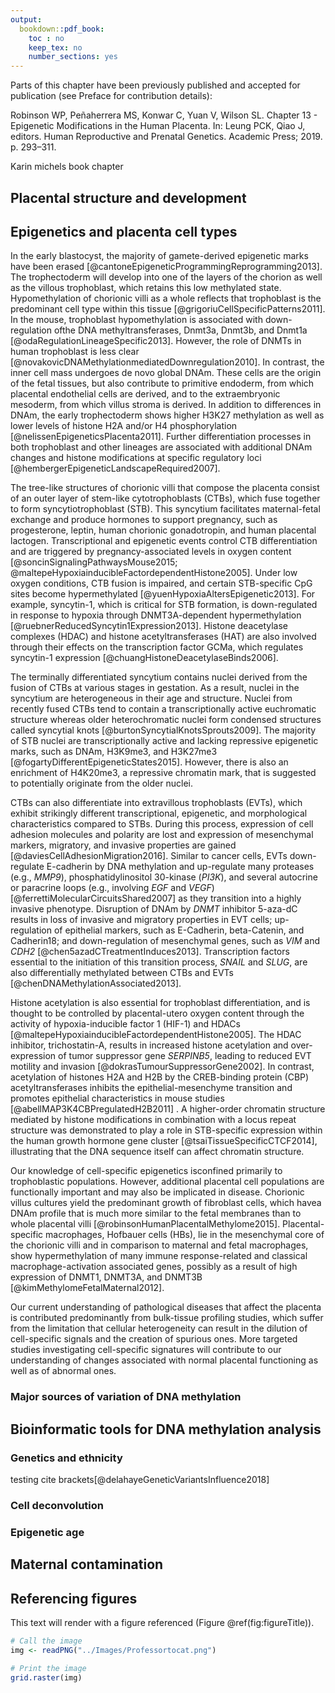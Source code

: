```yaml
---
output:
  bookdown::pdf_book:
    toc : no
    keep_tex: no
    number_sections: yes
---
```


<!-- This section is mandatory! -->

Parts of this chapter have been previously published and accepted for publication (see Preface for contribution details):

Robinson WP, Peñaherrera MS, Konwar C, Yuan V, Wilson SL. Chapter 13 - Epigenetic Modifications in the Human Placenta. In: Leung PCK, Qiao J, editors. Human Reproductive and Prenatal Genetics. Academic Press; 2019. p. 293--311.

Karin michels book chapter

## Placental structure and development

## Epigenetics and placenta cell types

In the early blastocyst, the majority of gamete-derived epigenetic marks have been erased [@cantoneEpigeneticProgrammingReprogramming2013]. The trophectoderm will develop into one of the layers of the chorion as well as the villous trophoblast, which retains this low methylated state. Hypomethylation of chorionic villi as a whole reflects that trophoblast is the predominant cell type within this tissue [@grigoriuCellSpecificPatterns2011]. In the mouse, trophoblast hypomethylation is associated with down-regulation ofthe DNA methyltransferases, Dnmt3a, Dnmt3b, and Dnmt1a [@odaRegulationLineageSpecific2013]. However, the role of DNMTs in human trophoblast is less clear [@novakovicDNAMethylationmediatedDownregulation2010]. In contrast, the inner cell mass undergoes de novo global DNAm. These cells are the origin of the fetal tissues, but also contribute to primitive endoderm, from which placental endothelial cells are derived, and to the extraembryonic mesoderm, from which villus stroma is derived. In addition to differences in DNAm, the early trophectoderm shows higher H3K27 methylation as well as lower levels of histone H2A and/or H4 phosphorylation [@nelissenEpigeneticsPlacenta2011]. Further differentiation processes in both trophoblast and other lineages are associated with additional DNAm changes and histone modifications at specific regulatory loci [@hembergerEpigeneticLandscapeRequired2007].

The tree-like structures of chorionic villi that compose the placenta consist of an outer layer of stem-like cytotrophoblasts (CTBs), which fuse together to form syncytiotrophoblast (STB). This syncytium facilitates maternal-fetal exchange and produce hormones to support pregnancy, such as progesterone, leptin, human chorionic gonadotropin, and human placental lactogen. Transcriptional and epigenetic events control CTB differentiation and are triggered by pregnancy-associated levels in oxygen content [@soncinSignalingPathwaysMouse2015; @maltepeHypoxiainducibleFactordependentHistone2005]. Under low oxygen conditions, CTB fusion is impaired, and certain STB-specific CpG sites become hypermethylated [@yuenHypoxiaAltersEpigenetic2013]. For example, syncytin-1, which is critical for STB formation, is down-regulated in response to hypoxia through DNMT3A-dependent hypermethylation [@ruebnerReducedSyncytin1Expression2013]. Histone deacetylase complexes (HDAC) and histone acetyltransferases (HAT) are also involved through their effects on the transcription factor GCMa, which regulates syncytin-1 expression [@chuangHistoneDeacetylaseBinds2006].

The terminally differentiated syncytium contains nuclei derived from the fusion of CTBs at various stages in gestation. As a result, nuclei in the syncytium are heterogeneous in their age and structure. Nuclei from recently fused CTBs tend to contain a transcriptionally active euchromatic structure whereas older heterochromatic nuclei form condensed structures called syncytial knots [@burtonSyncytialKnotsSprouts2009]. The majority of STB nuclei are transcriptionally active and lacking repressive epigenetic marks, such as DNAm, H3K9me3, and H3K27me3 [@fogartyDifferentEpigeneticStates2015]. However, there is also an enrichment of H4K20me3, a repressive chromatin mark, that is suggested to potentially originate from the older nuclei.

CTBs can also differentiate into extravillous trophoblasts (EVTs), which exhibit strikingly different transcriptional, epigenetic, and morphological characteristics compared to STBs. During this process, expression of cell adhesion molecules and polarity are lost and expression of mesenchymal markers, migratory, and invasive properties are gained [@daviesCellAdhesionMigration2016]. Similar to cancer cells, EVTs down-regulate E-cadherin by DNA methylation and up-regulate many proteases (e.g., *MMP9*), phosphatidylinositol 30-kinase (*PI3K*), and several autocrine or paracrine loops (e.g., involving *EGF* and *VEGF*) [@ferrettiMolecularCircuitsShared2007] as they transition into a highly invasive phenotype. Disruption of DNAm by *DNMT* inhibitor 5-aza-dC results in loss of invasive and migratory properties in EVT cells; up-regulation of epithelial markers, such as E-Cadherin, beta-Catenin, and Cadherin18; and down-regulation of mesenchymal genes, such as *VIM* and *CDH2* [@chen5azadCTreatmentInduces2013]. Transcription factors essential to the initiation of this transition process, *SNAIL* and *SLUG*, are also differentially methylated between CTBs and EVTs [@chenDNAMethylationAssociated2013].

Histone acetylation is also essential for trophoblast differentiation, and is thought to be controlled by placental-utero oxygen content through the activity of hypoxia-inducible factor 1 (HIF-1) and HDACs [@maltepeHypoxiainducibleFactordependentHistone2005]. The HDAC inhibitor, trichostatin-A, results in increased histone acetylation and over-expression of tumor suppressor gene *SERPINB5*, leading to reduced EVT motility and invasion [@dokrasTumourSuppressorGene2002]. In contrast, acetylation of histones H2A and H2B by the CREB-binding protein (CBP) acetyltransferases inhibits the epithelial-mesenchyme transition and promotes epithelial characteristics in mouse studies [@abellMAP3K4CBPregulatedH2B2011] . A higher-order chromatin structure mediated by histone modifications in combination with a locus repeat structure was demonstrated to play a role in STB-specific expression within the human growth hormone gene cluster [@tsaiTissueSpecificCTCF2014], illustrating that the DNA sequence itself can affect chromatin structure.

Our knowledge of cell-specific epigenetics isconfined primarily to trophoblastic populations. However, additional placental cell populations are functionally important and may also be implicated in disease. Chorionic villus cultures yield the predominant growth of fibroblast cells, which havea DNAm profile that is much more similar to the fetal membranes than to whole placental villi [@robinsonHumanPlacentalMethylome2015]. Placental-specific macrophages, Hofbauer cells (HBs), lie in the mesenchymal core of the chorionic villi and in comparison to maternal and fetal macrophages, show hypermethylation of many immune response-related and classical macrophage-activation associated genes, possibly as a result of high expression of DNMT1, DNMT3A, and DNMT3B [@kimMethylomeFetalMaternal2012].

Our current understanding of pathological diseases that affect the placenta is contributed predominantly from bulk-tissue profiling studies, which suffer from the limitation that cellular heterogeneity can result in the dilution of cell-specific signals and the creation of spurious ones. More targeted studies investigating cell-specific signatures will contribute to our understanding of changes associated with normal placental functioning as well as of abnormal ones.

### Major sources of variation of DNA methylation

## Bioinformatic tools for DNA methylation analysis

### Genetics and ethnicity

testing cite brackets[@delahayeGeneticVariantsInfluence2018]

### Cell deconvolution

### Epigenetic age

## Maternal contamination

## Referencing figures

This text will render with a figure referenced (Figure \@ref(fig:figureTitle)).

```r

# Call the image
img <- readPNG("../Images/Professortocat.png")

# Print the image
grid.raster(img)
```
